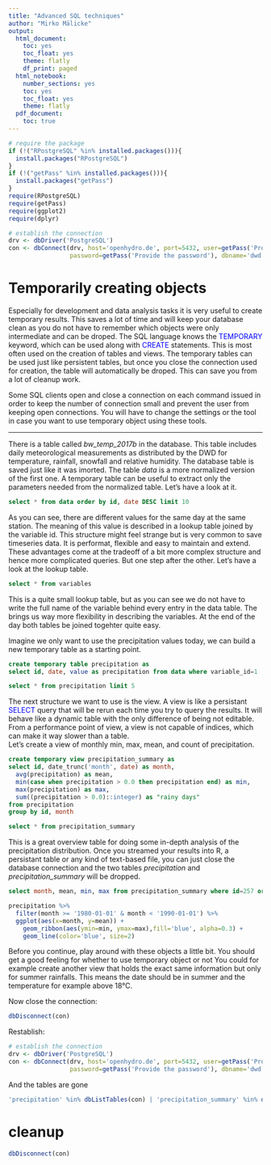 ```yaml
---
title: "Advanced SQL techniques"
author: "Mirko Mälicke"
output:
  html_document: 
    toc: yes
    toc_float: yes
    theme: flatly
    df_print: paged
  html_notebook:
    number_sections: yes
    toc: yes
    toc_float: yes
    theme: flatly
  pdf_document:
    toc: true
---
```


```r
# require the package
if (!("RPostgreSQL" %in% installed.packages())){
  install.packages("RPostgreSQL")
}
if (!("getPass" %in% installed.packages())){
  install.packages("getPass")
}
require(RPostgreSQL)
require(getPass)
require(ggplot2)
require(dplyr)

# establish the connection
drv <- dbDriver('PostgreSQL')
con <- dbConnect(drv, host='openhydro.de', port=5432, user=getPass('Provide the user'), 
                 password=getPass('Provide the password'), dbname='dwd')
```

# Temporarily creating objects

Especially for development and data analysis tasks it is very useful to create temporary results. This saves a lot of time and will keep
 your database clean as you do not have to remember which objects were only intermediate and can be droped.
The SQL language knows the <span style="color:blue">TEMPORARY</span> keyword, which can be used along with <span style="color:blue">CREATE</span> statements. 
This is most often used on the creation of tables and views. The temporary tables can be used just like persistent tables, but once you close the 
connection used for creation, the table will automatically be droped. 
This can save you from a lot of cleanup work. 

<div class="alert alert-warning">Some SQL clients open and close a connection on each command issued in order to keep the number of connection small and
prevent the user from keeping open connections. You will have to change the settings or the tool in case you want to use temporary object using these tools.</div>
<hr>
There is a table called *bw_temp_2017b* in the database. This table includes daily meteorological measurements as distributed by the DWD for temperature, rainfall, snowfall and relative humidity. 
The database table is saved just like it was imorted. The table _data_ is a more normalized version of the first one. A temporary table can be useful to 
extract only the parameters needed from the normalized table. Let's have a look at it.

```sql
select * from data order by id, date DESC limit 10
```

As you can see, there are different values for the same day at the same station. The meaning of this value is described in a lookup table joined by the variable id. 
This structure might feel strange but is very common to save timeseries data. It is performat, flexible and easy to maintain and extend. 
These advantages come at the tradeoff of a bit more complex structure and hence more complicated queries. 
But one step after the other. Let's have a look at the lookup table.

```sql
select * from variables
```

This is a quite small lookup table, but as you can see we do not have to write the full name of the variable behind every entry in the data table.
The brings us way more flexibility in describing the variables. At the end of the day both tables be joined togehter quite easy.<br>

Imagine we only want to use the precipitation values today, we can build a new temporary table as a starting point.

```sql
create temporary table precipitation as
select id, date, value as precipitation from data where variable_id=1
```
```sql
select * from precipitation limit 5
```

The next structure we want to use is the view. A view is like a persistant <span style="color: blue">SELECT</span> query that will be rerun each time you try to query the results. 
It will behave like a dynamic table with the only difference of being not editable. From a performance point of view, a view is not capable of indices, which can make it way slower than a table. <br>
Let's create a view of monthly min, max, mean, and count of precipitation.

```sql
create temporary view precipitation_summary as
select id, date_trunc('month', date) as month, 
  avg(precipitation) as mean, 
  min(case when precipitation > 0.0 then precipitation end) as min, 
  max(precipitation) as max, 
  sum((precipitation > 0.0)::integer) as "rainy days" 
from precipitation
group by id, month
```
```sql
select * from precipitation_summary
```

This is a great overview table for doing some in-depth analysis of the precipitation distribution. Once you streamed your results into R, a persistant table or any 
kind of text-based file, you can just close the database connection and the two tables _precipitation_ and *precipitation_summary* will be dropped.

```sql
select month, mean, min, max from precipitation_summary where id=257 order by month ASC
```
```r
precipitation %>%
  filter(month >= '1980-01-01' & month < '1990-01-01') %>%
  ggplot(aes(x=month, y=mean)) + 
    geom_ribbon(aes(ymin=min, ymax=max),fill='blue', alpha=0.3) + 
    geom_line(color='blue', size=2)
```

<div class="alert alert-success">Before you continue, play around with these objects a little bit. You should get a good feeling for whether to use temporary object or not
You could for example create another view that holds the exact same information but only for summer rainfalls. This means the date should be in summer and the temperature
 for example above 18°C.
</div>

Now close the connection:

```r
dbDisconnect(con)
```

Restablish:

```r
# establish the connection
drv <- dbDriver('PostgreSQL')
con <- dbConnect(drv, host='openhydro.de', port=5432, user=getPass('Provide the user'), 
                 password=getPass('Provide the password'), dbname='dwd')
```

And the tables are gone
```r
'precipitation' %in% dbListTables(con) | 'precipitation_summary' %in% dbListTables(con)
```

# cleanup
```r
dbDisconnect(con)
```